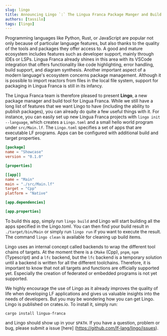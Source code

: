 ```yaml
---
slug: lingo
title: Announcing Lingo `:` The Lingua Franca Package Manger and Build Tool
authors: [tassilo]
tags: [lingo]
---
```


Programming languages like Python, Rust, or JavaScript are popular not only because of particular language features, but also thanks to the quality of the tools and packages they offer access to.
A good and mature ecosystem includes features such as developer support, mainly through IDEs or LSPs. Lingua Franca already shines in this area with its VSCode integration that offers functionality like code highlighting, error handling, build support, and diagram synthesis. Another important aspect of a modern language's ecosystem concerns package management. Although it is possible to import reactors from files in the local file system, support for packaging in Lingua Franca is still in its infancy.

The Lingua Franca team is therefore pleased to present **Lingo**, a new package manager and build tool for Lingua Franca. While we still have a long list of features that we want Lingo to have (including the ability to publish packages), you can already do quite a few useful things with it.
For instance, you can easily set up new Lingua Franca projects with `lingo init --language`, which creates a `Lingo.toml` and a small hello world program under `src/Main.lf`. The `Lingo.toml` specifies a set of apps that are executable LF programs. Apps can be configured with additional build and target properties.

```toml
[package]
name = "Showcase"
version = "0.1.0"

[properties]

[[app]]
name = "Main"
main = "./src/Main.lf"
target = "Cpp"
platform = "Native"

[app.dependencies]

[app.properties]
```

To build this app, simply run `lingo build` and Lingo will start building all the apps specified in the Lingo.toml. You can then find your build result in `./target/bin/Main` or simply run `lingo run` if you want to execute the result. The command `lingo clean` is available for cleaning up build items.

Lingo uses an internal concept called backends to wrap the different tool chains of targets. At the moment there is a `CMake` (Cpp), `pnpm`, `npm` (Typescript) and a `lfc` backend, but the `lfc` backend is a temporary solution until a backend is written for all the different toolchains. Therefore, it is important to know that not all targets and functions are officially supported yet. Especially the creation of federated or embedded programs is not yet supported.

We highly encourage the use of Lingo as it already improves the quality of life when developing LF applications and gives us valuable insights into the needs of developers. But you may be wondering how you can get Lingo. Lingo is published on crates.io. To install it, simply run:

```
cargo install lingua-franca
```

and Lingo should show up in your `$PATH`. If you have a question, problem or bug, please submit a issue [here] (https://github.com/lf-lang/lingo/issues).
